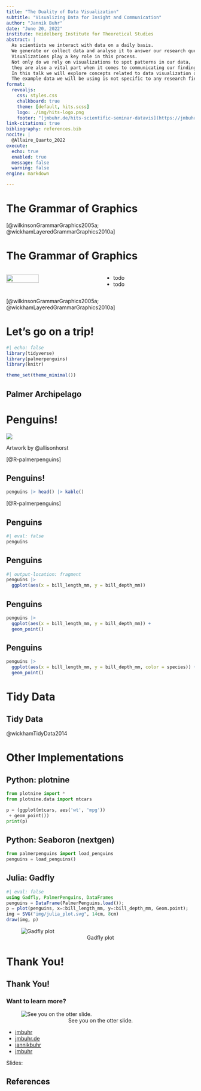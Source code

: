 ```yaml
---
title: "The Duality of Data Visualization"
subtitle: "Visualizing Data for Insight and Communication"
author: "Jannik Buhr"
date: "June 20, 2022"
institute: Heidelberg Institute for Theoretical Studies
abstract: |
  As scientists we interact with data on a daily basis.
  We generate or collect data and analyse it to answer our research questions.
  Visualizations play a key role in this process.
  Not only do we rely on visualizations to spot patterns in our data,
  they are also a vital part when it comes to communicating our findings.
  In this talk we will explore concepts related to data visualization on a theoretical and practical basis to take our data visualizations to the next level.
  The example data we will be using is not specific to any research field and even though code examples use the language R there will be something to take away for everyone, whether you research very large or very small things and whether you code in R, python or julia.
format:
  revealjs:
    css: styles.css
    chalkboard: true
    theme: [default, hits.scss]
    logo: ./img/hits-logo.png
    footer: "[jmbuhr.de/hits-scientific-seminar-datavis](https://jmbuhr.de/hits-scientific-seminar-datavis)"
link-citations: true
bibliography: references.bib
nocite: |
  @Allaire_Quarto_2022
execute:
  echo: true
  enabled: true
  message: false
  warning: false
engine: markdown

---
```


# The Grammar of Graphics {auto-animate=true data-id=gg}

:::footer
[@wilkinsonGrammarGraphics2005a; @wickhamLayeredGrammarGraphics2010a]
:::

# The Grammar of Graphics {auto-animate=true data-id=gg auto-animate-duration=1.2}

::: {.columns}
::: {.column width=50%}
![](./img/pexels-karolina-grabowska-4887167.jpg){width=60%}
:::
::: {.column width=50% .incremental}
- todo
- todo
:::
:::


:::footer
[@wilkinsonGrammarGraphics2005a; @wickhamLayeredGrammarGraphics2010a]
:::

# Let's go on a trip!

```r
#| echo: false
library(tidyverse)
library(palmerpenguins)
library(knitr)

theme_set(theme_minimal())
```


## Palmer Archipelago {background-iframe="https://www.google.com/maps/embed?pb=!1m18!1m12!1m3!1d3572669.243839383!2d-66.65912791297224!3d-64.07273637748037!2m3!1f0!2f0!3f0!3m2!1i1024!2i768!4f13.1!3m3!1m2!1s0xbc78dd6dc38c572b%3A0xe609367aeed33087!2sPalmer%20Archipelago!5e0!3m2!1sen!2sde!4v1648136525579!5m2!1sen!2sde"}


# Penguins!

![](./img/lter_penguins.png)

::: {.aside}
Artwork by \@allisonhorst
:::

:::footer
[@R-palmerpenguins]
:::

## Penguins!

```r
penguins |> head() |> kable()
```

:::footer
[@R-palmerpenguins]
:::


## Penguins

```r
#| eval: false
penguins
```

## Penguins

```r
#| output-location: fragment
penguins |>
  ggplot(aes(x = bill_length_mm, y = bill_depth_mm))
```

## Penguins

```r
penguins |>
  ggplot(aes(x = bill_length_mm, y = bill_depth_mm)) +
  geom_point()
```

## Penguins

```r
penguins |>
  ggplot(aes(x = bill_length_mm, y = bill_depth_mm, color = species)) +
  geom_point()
```


# Tidy Data

## Tidy Data

@wickhamTidyData2014

# Other Implementations

## Python: plotnine

```python
from plotnine import *
from plotnine.data import mtcars

p = (ggplot(mtcars, aes('wt', 'mpg'))
 + geom_point())
print(p)
```

## Python: Seaboron (nextgen)

```python
from palmerpenguins import load_penguins
penguins = load_penguins()
```

## Julia: Gadfly

```julia
#| eval: false
using Gadfly, PalmerPenguins, DataFrames
penguins = DataFrame(PalmerPenguins.load());
p = plot(penguins, x=:bill_length_mm, y=:bill_depth_mm, Geom.point);
img = SVG("img/julia_plot.svg", 14cm, 8cm)
draw(img, p)
```

![Gadfly plot](./img/julia_plot.svg)


# Thank You!

## Thank You!

### Want to learn more?

::: {layout="[1,2,0.5]"}
![See you on the otter slide.](https://media.giphy.com/media/Ov2S60rDmVTMc/giphy.gif){#otterslide}

:::{.profile}
- [jmbuhr](https://github.com/jmbuhr.de){.bi-github}
- [jmbuhr.de](https://jmbuhr.de){.bi-house}
- [jannikbuhr](https://twitter.com/jannikbuhr){.bi-twitter}
- [jmbuhr](https://www.linkedin.com/in/jmbuhr/){.bi-linkedin}
:::

[Slides:]{#qrcode}
:::

<style>
figcaption {
    text-align: center;
}
</style>

<script src="./www/qrcode.min.js"></script>
<script type="text/javascript">
let elem = document.getElementById("qrcode")
new QRCode(elem, "https:/github.com/jmbuhr/hits-scientific-seminar-datavis");
</script>


## References

:::{#refs}
:::

